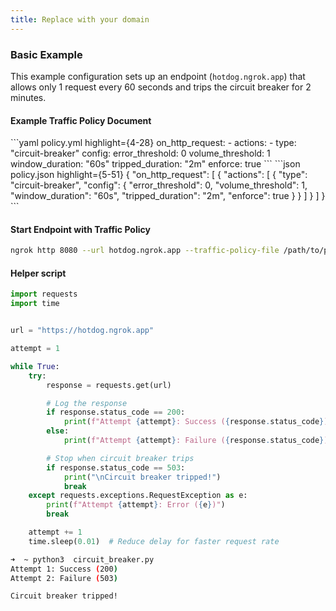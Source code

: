 ```yaml
---
title: Replace with your domain
---
```

### Basic Example

This example configuration sets up an endpoint (`hotdog.ngrok.app`) that allows only 1 request every 60 seconds and trips the circuit breaker for 2 minutes.

#### Example Traffic Policy Document

<CodeGroup>
```yaml policy.yml highlight={4-28}
on_http_request:
  - actions:
    - type: "circuit-breaker"
      config:
        error_threshold: 0
        volume_threshold: 1
        window_duration: "60s"
        tripped_duration: "2m"
        enforce: true
```
```json policy.json highlight={5-51}
{
  "on_http_request": [
    {
      "actions": [
        {
          "type": "circuit-breaker",
          "config": {
            "error_threshold": 0,
            "volume_threshold": 1,
            "window_duration": "60s",
            "tripped_duration": "2m",
            "enforce": true
          }
        }
      ]
    }
  ]
}
```
</CodeGroup>

#### Start Endpoint with Traffic Policy

```bash
ngrok http 8080 --url hotdog.ngrok.app --traffic-policy-file /path/to/policy.yml
```

#### Helper script

```python
import requests
import time


url = "https://hotdog.ngrok.app"

attempt = 1

while True:
    try:
        response = requests.get(url)

        # Log the response
        if response.status_code == 200:
            print(f"Attempt {attempt}: Success ({response.status_code})")
        else:
            print(f"Attempt {attempt}: Failure ({response.status_code})")

        # Stop when circuit breaker trips
        if response.status_code == 503:
            print("\nCircuit breaker tripped!")
            break
    except requests.exceptions.RequestException as e:
        print(f"Attempt {attempt}: Error ({e})")
        break

    attempt += 1
    time.sleep(0.01)  # Reduce delay for faster request rate
```

```bash
➜  ~ python3  circuit_breaker.py
Attempt 1: Success (200)
Attempt 2: Failure (503)

Circuit breaker tripped!
```
